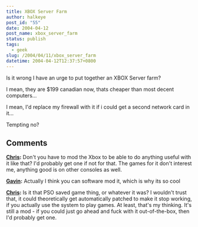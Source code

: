 ```yaml
---
title: XBOX Server Farm
author: halkeye
post_id: "55"
date: 2004-04-12
post_name: xbox_server_farm
status: publish
tags:
  - geek
slug: /2004/04/11/xbox_server_farm
datetime: 2004-04-12T12:37:57+0800
---
```


Is it wrong I have an urge to put together an XBOX Server farm?  

I mean, they are $199 canadian now, thats cheaper than most decent computers...

I mean, I'd replace my firewall with it if i could get a second network card in it...

Tempting no?

## Comments

**[Chris](#36 "2004-04-12 17:12:23"):** Don't you have to mod the Xbox to be able to do anything useful with it like that? I'd probably get one if not for that. The games for it don't interest me, anything good is on other consoles as well.

**[Gavin](#37 "2004-04-12 18:17:47"):** Actually I think you can software mod it, which is why its so cool

**[Chris](#38 "2004-04-13 04:05:24"):** Is it that PSO saved game thing, or whatever it was? I wouldn't trust that, it could theoretically get automatically patched to make it stop working, if you actually use the system to play games. At least, that's my thinking. It's still a mod - if you could just go ahead and fuck with it out-of-the-box, then I'd probably get one.

